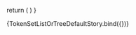 
<Meta 
  title='TokenSetListOrTree' 
  component={TokenSetListOrTree} 
/>

<ArgsTable of={TokenSetListOrTree}/>

  return (
    <TokenSetListOrTree/>
  )
}

<Canvas>
  <Story name='Default'>
    {TokenSetListOrTreeDefaultStory.bind({})}
  </Story>
</Canvas>